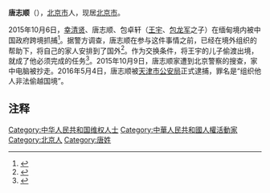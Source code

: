 {{Infobox_Person
|name = 唐志顺|image=唐志顺.jpg |box_width= |caption = |occupation= |job2 = |period = |birth_name= |other_names =草根之怒 |foreign_names = |english_names = Zhishun Tang|Sex = 男|birth_date= {{birth year and age|1975|}}|birth_place= {{PRC}}[[北京市|北京市]]|death_date= |death_place= |nationality = {{PRC}}|residence =北京市 |language= 中文|height = |weight = |party = |religion = |spouse = 高沈|parents = |relatives = |education= |past = |work = |awards= |website = }}

'''唐志顺'''（{{bd|1975年|5月25日||}}），[[北京市|北京市]]人，现居[[北京市|北京市]]。

2015年10月6日，[[幸清贤|幸清贤]]、唐志顺、包卓轩（[[王宇_(律師)|王宇]]、[[包龙军|包龙军]]之子）在缅甸境内被中国政府跨境抓捕<ref>{{Cite news |url=http://www.xinhuanet.com/mil/2015-10/17/c_128328146.htm |title=少年被裹挟偷越国境 系境外反华势力策划-新华网 |accessdate=2021-12-13 |archive-date=2021-12-13 |archive-url=https://web.archive.org/web/20211213012404/http://www.xinhuanet.com/mil/2015-10/17/c_128328146.htm |dead-url=no }}</ref>。据警方调查，唐志顺在参与这件事情之前，已经在境外组织的帮助下，将自己的家人安排到了国外<ref>{{Cite news |url=https://cn.chinadaily.com.cn/2015-10/16/content_22205074.htm |title=“16岁少年偷越国境”事件真相调查 - 中国日报网 |accessdate=2021-12-13 |archive-date=2021-12-13 |archive-url=https://web.archive.org/web/20211213012413/https://cn.chinadaily.com.cn/2015-10/16/content_22205074.htm |dead-url=no }}</ref>。作为交换条件，将王宇的儿子偷渡出境，就成了他必须完成的任务<ref>{{Cite news |url=http://www.xinhuanet.com/politics/2015-10/18/c_128330114.htm |title=“16岁少年偷越国境”事件真相调查-新华网 |accessdate=2021-12-13 |archive-date=2021-12-13 |archive-url=https://web.archive.org/web/20211213012406/http://www.xinhuanet.com/politics/2015-10/18/c_128330114.htm |dead-url=no }}</ref>。2015年10月9日，唐志顺家遭到北京警察的搜查，家中电脑被抄走。2016年5月4日，唐志顺被[[天津市公安局|天津市公安局]]正式逮捕，罪名是“组织他人非法偷越国境”。

== 注释 ==
{{Reflist|2}}

[[Category:中华人民共和国维权人士|Category:中华人民共和国维权人士]]
[[Category:中華人民共和國人權活動家|Category:中華人民共和國人權活動家]]
[[Category:北京人|Category:北京人]]
[[Category:唐姓|Category:唐姓]]